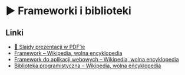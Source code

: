 
# ▶️ Frameworki i biblioteki

<VimeoPlayer videoId="745755779" />

## Linki

- [📄 Slajdy prezentacji w PDF’ie](/download/slidev/1-4-1-frameworki-i-biblioteki.pdf)
- [Framework – Wikipedia, wolna encyklopedia](https://pl.wikipedia.org/wiki/Framework)
- [Framework do aplikacji webowych – Wikipedia, wolna encyklopedia](https://pl.wikipedia.org/wiki/Framework_do_aplikacji_webowych)
- [Biblioteka programistyczna – Wikipedia, wolna encyklopedia](https://pl.wikipedia.org/wiki/Biblioteka_programistyczna)
